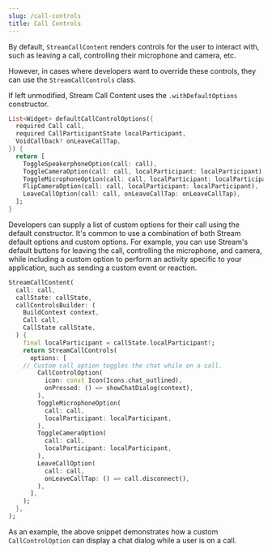 ```yaml
---
slug: /call-controls
title: Call Controls
---
```



By default, `StreamCallContent` renders controls for the user to interact with, such as leaving a call, controlling their microphone and camera, etc.

However, in cases where developers want to override these controls, they can use the `StreamCallControls` class.

If left unmodified, Stream Call Content uses the `.withDefaultOptions` constructor.

```dart
List<Widget> defaultCallControlOptions({
  required Call call,
  required CallParticipantState localParticipant,
  VoidCallback? onLeaveCallTap,
}) {
  return [
    ToggleSpeakerphoneOption(call: call),
    ToggleCameraOption(call: call, localParticipant: localParticipant),
    ToggleMicrophoneOption(call: call, localParticipant: localParticipant),
    FlipCameraOption(call: call, localParticipant: localParticipant),
    LeaveCallOption(call: call, onLeaveCallTap: onLeaveCallTap),
  ];
}
```

Developers can supply a list of custom options for their call using the default constructor. It's common to use a combination of both Stream default options and custom options. For example, you can use Stream's default buttons for leaving the call, controlling the microphone, and camera, while including a custom option to perform an activity specific to your application, such as sending a custom event or reaction.

```dart
StreamCallContent(
  call: call,
  callState: callState,
  callControlsBuilder: (
    BuildContext context,
    Call call,
    CallState callState,
  ) {
    final localParticipant = callState.localParticipant!;
    return StreamCallControls(
      options: [
	// Custom call option toggles the chat while on a call.
        CallControlOption(
          icon: const Icon(Icons.chat_outlined),
          onPressed: () => showChatDialog(context),
        ),
        ToggleMicrophoneOption(
          call: call,
          localParticipant: localParticipant,
        ),
        ToggleCameraOption(
          call: call,
          localParticipant: localParticipant,
        ),
        LeaveCallOption(
          call: call,
          onLeaveCallTap: () => call.disconnect(),
        ),
      ],
    );
  },
);
```

As an example, the above snippet demonstrates how a custom `CallControlOption` can display a chat dialog while a user is on a call.